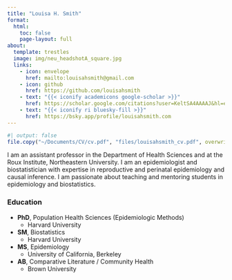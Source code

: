 ```yaml
---
title: "Louisa H. Smith"
format:
  html:
    toc: false
    page-layout: full
about:
  template: trestles
  image: img/neu_headshotA_square.jpg
  links:
    - icon: envelope
      href: mailto:louisahsmith@gmail.com
    - icon: github
      href: https://github.com/louisahsmith
    - text: "{{< iconify academicons google-scholar >}}"
      href: https://scholar.google.com/citations?user=KeltSA4AAAAJ&hl=en&oi=ao
    - text: "{{< iconify ri bluesky-fill >}}"
      href: https://bsky.app/profile/louisahsmith.com
---
```


```r
#| output: false
file.copy("~/Documents/CV/cv.pdf", "files/louisahsmith_cv.pdf", overwrite = TRUE)
```

I am an assistant professor in the Department of Health Sciences and at the Roux Institute, Northeastern University. I am an epidemiologist and biostatistician with expertise in reproductive and perinatal epidemiology and causal inference. I am passionate about teaching and mentoring students in epidemiology and biostatistics.


### Education

- **PhD**, Population Health Sciences (Epidemiologic Methods)
  - Harvard University
- **SM**, Biostatistics
  - Harvard University
- **MS**, Epidemiology
  - University of California, Berkeley
- **AB**, Comparative Literature / Community Health
  - Brown University

